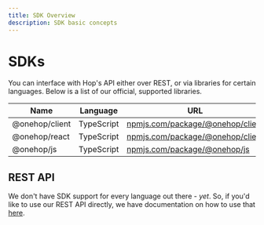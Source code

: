 ```yaml
---
title: SDK Overview
description: SDK basic concepts
---
```


# SDKs

You can interface with Hop's API either over REST, or via libraries for certain languages. Below is a list of our official, supported libraries.

| Name           | Language   | URL                                                                              | Official | Documentation                            |
| -------------- | ---------- | -------------------------------------------------------------------------------- | -------- | ---------------------------------------- |
| @onehop/client | TypeScript | [npmjs.com/package/@onehop/client](https://www.npmjs.com/package/@onehop/client) | ✅       | [/sdks/client/js](/sdks/client/js)       |
| @onehop/react  | TypeScript | [npmjs.com/package/@onehop/client](https://www.npmjs.com/package/@onehop/react)  | ✅       | [/sdks/client/react](/sdks/client/react) |
| @onehop/js     | TypeScript | [npmjs.com/package/@onehop/js](https://www.npmjs.com/package/@onehop/js)         | ✅       | [/sdks/server/js](/sdks/server/js)       |

## REST API

We don't have SDK support for every language out there - _yet_. So, if you'd like to use our REST API directly, we have documentation on how to use that [here](/reference/rest_api).
